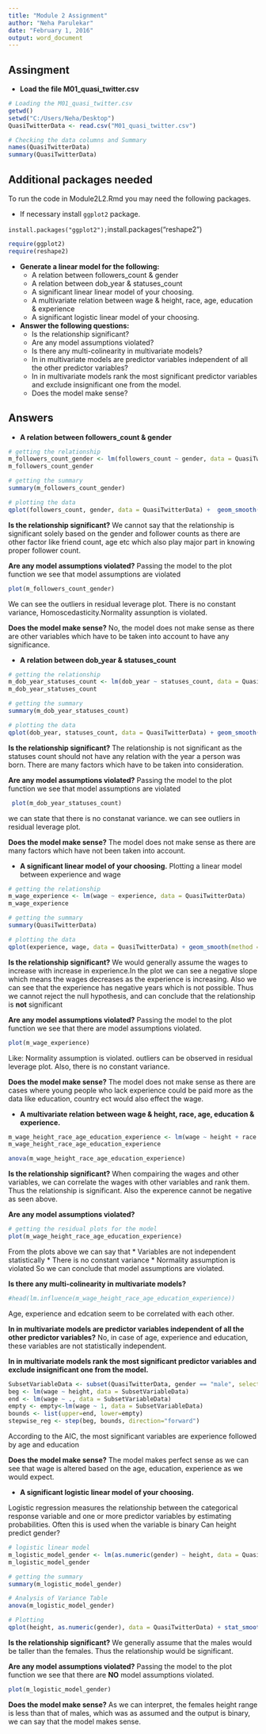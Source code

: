 ```yaml
---
title: "Module 2 Assignment"
author: "Neha Parulekar"
date: "February 1, 2016"
output: word_document
---
```


## Assingment

* **Load the file M01_quasi_twitter.csv**

```r
# Loading the M01_quasi_twitter.csv
getwd()
setwd("C:/Users/Neha/Desktop")
QuasiTwitterData <- read.csv("M01_quasi_twitter.csv")

# Checking the data columns and Summary 
names(QuasiTwitterData)
summary(QuasiTwitterData)
```

## Additional packages needed
 
To run the code in Module2L2.Rmd you may need the following packages.

* If necessary install `ggplot2` package.

`install.packages("ggplot2"); 
`install.packages("reshape2")

```r
require(ggplot2)
require(reshape2)
```

* **Generate a linear model for the following:**
    * A relation between followers_count & gender
    * A relation between dob_year & statuses_count
    * A significant linear linear model of your choosing.
    * A multivariate relation between wage & height, race, age, education & experience
    * A significant logistic linear model of your choosing.    
* **Answer the following questions:**
    * Is the relationship significant?
    * Are any model assumptions violated?
    * Is there any multi-colinearity in multivariate models?
    * In in multivariate models are predictor variables independent of all the other predictor variables?
    * In in multivariate models rank the most significant predictor variables and exclude insignificant one from the model.
    * Does the model make sense?
    

## Answers

* **A relation between followers_count & gender**

```r
# getting the relationship
m_followers_count_gender <- lm(followers_count ~ gender, data = QuasiTwitterData )
m_followers_count_gender

# getting the summary
summary(m_followers_count_gender)

# plotting the data 
qplot(followers_count, gender, data = QuasiTwitterData) +  geom_smooth(method = lm) + ylab("gender") + xlab("followers_count") + xlim(-100, 1000000)
```
**Is the relationship significant?**
We cannot say that the relationship is significant solely based on the gender and follower counts as there are other factor like friend count, age etc which also play major part in knowing proper follower count.

**Are any model assumptions violated?**
Passing the model to the plot function we see that model assumptions are violated
```r
plot(m_followers_count_gender)
```
We can see the outliers in residual leverage plot. There is no constant variance, Homoscedasticity.Normality assunption is violated.

**Does the model make sense?**
No, the model does not make sense as there are other variables which have to be taken into account to have any significance.

* **A relation between dob_year & statuses_count**

```r
# getting the relationship
m_dob_year_statuses_count <- lm(dob_year ~ statuses_count, data = QuasiTwitterData)
m_dob_year_statuses_count

# getting the summary 
summary(m_dob_year_statuses_count)

# plotting the data
qplot(dob_year, statuses_count, data = QuasiTwitterData) + geom_smooth(method = lm) + xlab("dob_year") + ylab("statuses_count") + ylim(-100, 100000)
```
**Is the relationship significant?** 
The relationship is not significant as the statuses count should not have any relation with the year a person was born. There are many factors which have to be taken into consideration.

**Are any model assumptions violated?**
Passing the model to the plot function we see that model assumptions are violated

```r
 plot(m_dob_year_statuses_count)
```
we can state that there is no constanat variance. we can see outliers in residual leverage plot.

**Does the model make sense?**
The model does not make sense as there are many factors which have not been taken into account.

* **A significant linear model of your choosing.**
Plotting a linear model between experience and wage 
```r
# getting the relationship 
m_wage_experience <- lm(wage ~ experience, data = QuasiTwitterData) 
m_wage_experience 

# getting the summary 
summary(QuasiTwitterData)

# plotting the data
qplot(experience, wage, data = QuasiTwitterData) + geom_smooth(method = lm) + xlab("experience") + ylab("wage")
```

**Is the relationship significant?**
We would generally assume the wages to increase with increase in experience.In the plot we can see a negative slope which means the wages decreases as the experience is increasing. Also we can see that the experience has negative years which is not possible. Thus we cannot reject the null hypothesis, and can conclude that the relationship is **not** significant

**Are any model assumptions violated?**
Passing the model to the plot function we see that there are model assumptions violated.
```r
plot(m_wage_experience)
```
Like: Normality assumption is violated. outliers can be observed in residual leverage plot. Also, there is no constant variance.

**Does the model make sense?**
The model does not make sense as there are cases where young people who lack experience could be paid more as the data like education, country ect would also effect the wage.

* **A multivariate relation between wage & height, race, age, education & experience.**

```r
m_wage_height_race_age_education_experience <- lm(wage ~ height + race + age + education + experience, data = QuasiTwitterData)
m_wage_height_race_age_education_experience

anova(m_wage_height_race_age_education_experience)

```

**Is the relationship significant?**
When compairing the wages and other variables, we can correlate the wages with other variables and rank them. Thus the relationship is significant. Also the experence cannot be negative as seen above.

**Are any model assumptions violated?**
```r
# getting the residual plots for the model
plot(m_wage_height_race_age_education_experience)
```
From the plots above we can say that
* Variables are not independent statistically
* There is no constant variance
* Normality assumption is violated
So we can conclude that model assumptions are violated. 

**Is there any multi-colinearity in multivariate models?** 
```r
#head(lm.influence(m_wage_height_race_age_education_experience))
```
Age, experience and edcation seem to be correlated with each other.

**In in multivariate models are predictor variables independent of all the other predictor variables?**
No, in case of age, experience and education, these variables are not statistically independent.

**In in multivariate models rank the most significant predictor variables and exclude insignificant one from the model.**
```r
SubsetVariableData <- subset(QuasiTwitterData, gender == "male", select = c(wage, height, race, age, education, experience))
beg <- lm(wage ~ height, data = SubsetVariableData)
end <- lm(wage ~ ., data = SubsetVariableData)
empty <- empty<-lm(wage ~ 1, data = SubsetVariableData)
bounds <- list(upper=end, lower=empty)
stepwise_reg <- step(beg, bounds, direction="forward")
```

According to the AIC, the most significant variables are experience followed by age and education 

**Does the model make sense?**
The model makes perfect sense as we can see that wage is altered based on the age, education, experience as we would expect.


* **A significant logistic linear model of your choosing.**

Logistic regression measures the relationship between the categorical response variable and one or more predictor variables by estimating probabilities. Often this is used when the variable is binary 
Can height predict gender?

```r

# logistic linear model 
m_logistic_model_gender <- lm(as.numeric(gender) ~ height, data = QuasiTwitterData)
m_logistic_model_gender

# getting the summary 
summary(m_logistic_model_gender)

# Analysis of Variance Table
anova(m_logistic_model_gender)

# Plotting 
qplot(height, as.numeric(gender), data = QuasiTwitterData) + stat_smooth(method = "lm", formula = y ~ x, se = FALSE)
```

**Is the relationship significant?**
We generally assume that the males would be taller than the females. Thus the relationship would be significant.

**Are any model assumptions violated?**
Passing the model to the plot function we see that there are **NO** model assumptions violated.
```r
plot(m_logistic_model_gender)
```

**Does the model make sense?**
As we can interpret, the females height range is less than that of males, which was as assumed and the output is binary, we can say that the model makes sense. 


